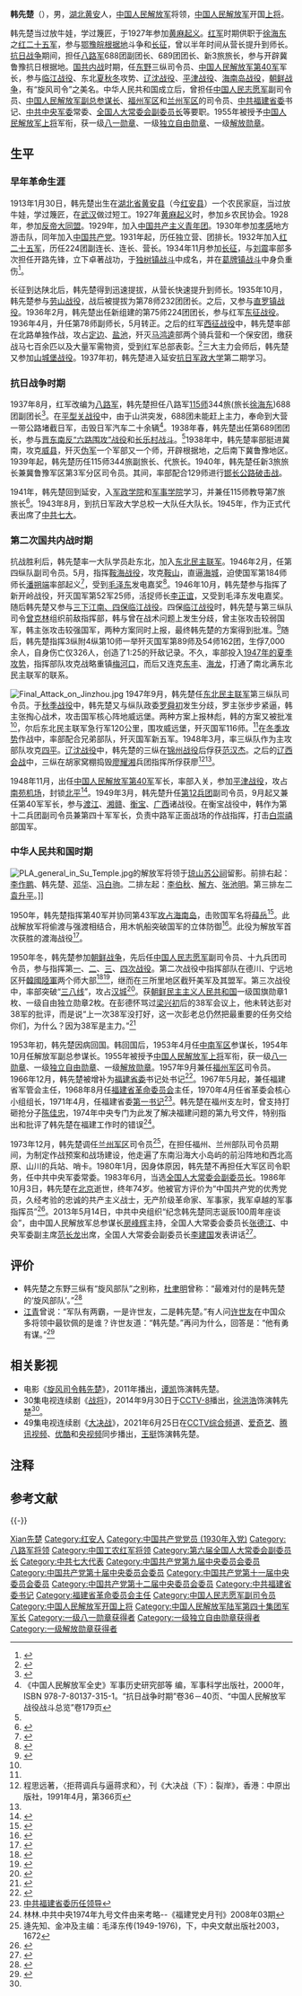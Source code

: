 {{Infobox military person
|前綴尊稱= 
|後綴尊稱= 
|圖像    = Hanxianchu.jpg
|圖像大小= 200px
|圖像說明= 韩先楚1955年授衔标准照
|姓名    = 韩先楚
|原名    = 
|字      = 
|号      = 
|nickname = 旋风司令
|性別    = 男
|籍貫    = 
|出生日期= {{birth date|1913|1|30}} 
|出生地點= {{ROC-1912}}[[湖北省|湖北省]][[黄安县|黄安县]]
|逝世日期= {{death date and age|1986|10|3|1913|1|30}}
|逝世地點= {{CHN}}[[北京市|北京市]]
|居處    = 
|政黨    = {{CPC}}
|commands = [[兰州军区|兰州军区]]<br>[[福州军区|福州军区]]<br>[[中国人民解放军第十九兵团|中国人民志愿军第十九兵团]]<br>[[中国人民解放军第四十军|中国人民解放军第四十军]]<br>[[东北民主联军|东北民主联军]][[中国人民解放军第四十军|第三纵队]]<br>抗日军政大学总校一大队<br>[[八路军|八路军]][[115师|115师]]教导第7旅<br>[[八路军|八路军]]115师新编第3旅<br>[[八路军|八路军]]115师344旅<br>[[八路军|八路军]]689团<br>红七十五师224团<br>[[红二十五军|红二十五军]]224团2营<br>[[红二十五军|红二十五军]]224团4连
|educate = [[中国人民抗日军政大学|中国人民抗日军政大学]]第二期
|配偶    = [[刘芷|刘芷]]<ref name="CCTV">{{cite web |url = http://www.chinanews.com/cul/2014/09-24/6626896.shtml |title = 电视剧《战将》央视首播 展开国上将韩先楚风采 |date = 2014-09-24 |accessdate = 2014-09-30 |publisher = 中国新闻网}}</ref>
|relatives    = 子：韩战平、韩峰、韩爱平、韩卫平<br />女：韩曦
|國籍    = {{PRC}}
|宗教信仰= 
|網站    = 
|簽名    = 
|腳註    =
|別名    = 
|rank    = [[File:General_collar_insignia_(PRC).jpg|30px]] [[中国人民解放军上将|上将]]（1955年）
|Allegiance    = {{CPC}}
|branch   = [[中国工农红军|中国工农红军]]<br>[[国民革命军|国民革命军]]<br>{{PLA}}<BR>{{PLA-Army}}
|serviceyears= 1930 - 1980
|階級    = 
|otherwork = 全国人民代表大会常务委员会副委员长
|unit      = [[中国人民解放军步兵|步兵]]
|戰爭    =[[第一次国共内战|第一次国共内战]]<br />  [[抗日战争|抗日战争]]<br /> [[第二次国共内战|第二次国共内战]]<br>[[朝鲜战争|朝鲜战争]]
|awards    = [[朝鲜民主主义人民共和国|朝鲜民主主义人民共和国]]一级国旗勋章1枚、一级自由独立勋章2枚<br />中华人民共和国一级[[八一勋章_(1955年)|八一勋章]]（1955年）<br />中华人民共和国一级[[独立自由勋章|独立自由勋章]]（1955年）<br />中华人民共和国一级[[解放勋章|解放勋章]]（1955年）<br />
|battles    = [[第一次国共内战|第一次国共内战]]<br>[[抗日战争|抗日战争]]<br>[[第二次国共内战|第二次国共内战]]<br>[[朝鲜战争|朝鲜战争]]
}}

'''韩先楚'''（{{bd|1913年|1月30日|1986年|10月3日|catIdx=Han韩先楚}}），男，[[湖北|湖北]][[红安|黄安]]人，[[中国人民解放军|中国人民解放军]]将领，[[中国人民解放军|中国人民解放军]]开国[[中国人民解放军上将|上将]]。 

韩先楚当过放牛娃，学过篾匠，于1927年参加[[黄麻起义|黄麻起义]]。[[中国工农红军|红军]]时期供职于[[徐海东|徐海东]]之[[红二十五军|红二十五军]]，参与[[鄂豫皖根据地|鄂豫皖根据地]]斗争和[[长征|长征]]，曾以半年时间从营长提升到师长。[[抗日战争|抗日战争]]期间，担任[[八路军|八路军]]688团副团长、689团团长、新3旅旅长，参与开辟冀鲁豫抗日根据地。[[国共内战|国共内战]]时期，任[[东北野战军|东野]]三纵司令员、[[中国人民解放军第40军|中国人民解放军第40军]]军长，参与[[临江战役|临江战役]]、东北[[东北1947年夏季战役|夏]][[东北1947年秋季战役|秋]][[东北1947年冬季战役|冬]]攻势、[[辽沈战役|辽沈战役]]、[[平津战役|平津战役]]、[[海南岛战役|海南岛战役]]，[[朝鲜战争|朝鲜战争]]，有“旋风司令”之美名。中华人民共和国成立后，曾担任[[中国人民志愿军|中国人民志愿军]]副司令员、[[中国人民解放军副总参谋长|中国人民解放军副总参谋长]]、[[福州军区|福州军区]]和[[兰州军区|兰州军区]]的司令员、[[中共福建省委|中共福建省委]]书记、[[中共中央军委|中共中央军委]]常委、[[全国人大常委会副委员长|全国人大常委会副委员长]]等要职。1955年被授予[[中国人民解放军|中国人民解放军]][[上将|上将]]军衔，获一级[[八一勋章_(1955年)|八一勋章]]、一级[[独立自由勋章|独立自由勋章]]、一级[[解放勋章|解放勋章]]。

== 生平 ==
=== 早年革命生涯 ===
{{See also|黄麻起义|红二十五军|长征}}

1913年1月30日{{efn|《中国人民解放军将帅名录》的说法为1913年2月}}，韩先楚出生在[[湖北省|湖北省]][[黄安县|黄安县]]（今[[红安县|红安县]]）一个农民家庭，当过放牛娃，学过篾匠，在[[武汉|武汉]]做过短工。1927年[[黄麻起义|黄麻起义]]时，参加乡农民协会。1928年，参加[[反帝大同盟|反帝大同盟]]。1929年，加入[[中国共产主义青年团|中国共产主义青年团]]。1930年参加[[孝感|孝感]]地方游击队，同年加入[[中国共产党|中国共产党]]。1931年起，历任独立营、团排长。1932年加入[[红二十五军|红二十五军]]，历任224团副连长、连长、营长。1934年11月参加[[长征|长征]]，与[[刘震|刘震]]率部多次担任开路先锋，立下卓著战功，于[[独树镇战斗|独树镇战斗]]中成名，并在[[葛牌镇战斗|葛牌镇战斗]]中身负重伤<ref>{{cite web |url = http://cpc.people.com.cn/GB/68742/70423/70424/6265578.html |author = 夏明星;高桃源 |date=2007-09-14 |title = 从篾匠到名将——上将韩先楚传奇 |publisher=中国共产党新闻网}}</ref>。

长征到达陕北后，韩先楚得到迅速提拔，从营长快速提升到师长{{efn|类似情况还有[[刘震|刘震]]}}。1935年10月，韩先楚参与[[劳山战役|劳山战役]]，战后被提拔为第78师232团团长。之后，又参与[[直罗镇战役|直罗镇战役]]。1936年2月，韩先楚出任新组建的第75师224团团长，参与红军[[东征战役|东征战役]]。1936年4月，升任第78师副师长，5月转正。之后的红军[[西征战役|西征战役]]中，韩先楚率部在北路单独作战，攻占[[定边|定边]]、[[盐池|盐池]]，歼灭[[马鸿逵|马鸿逵]]部两个骑兵营和一个保安团，缴获战马七百余匹以及大量军需物资，受到红军总部表彰。<ref name="欧阳青">{{cite book |author=[[欧阳青|欧阳青]] |title=大授衔：1955共和国将帅授衔档案|year=2011 |publisher=长城出版社 |location=北京市西城区甘家口三里河路40号 |pages=368-372页 |isbn=9787548300588 |language = zh-cn}}</ref>三大主力会师后，韩先楚又参加[[山城堡战役|山城堡战役]]。1937年初，韩先楚进入延安[[抗日军政大学|抗日军政大学]]第二期学习。

=== 抗日战争时期 ===
{{See also|平型关战役|冀鲁豫军区}}

1937年8月，红军改编为[[八路军|八路军]]，韩先楚担任八路军[[115师|115师]]344旅(旅长[[徐海东|徐海东]])688团副团长<ref>{{cite book | language = zh-hans | author = 军事科学院军事图书馆 | coauthors =  | title = 中国人民解放军全史（中国人民解放军组织沿革和各级领导成员名录） | url =  | date = 2000 | location = 北京 | publisher = 军事科学出版社 | id = 第十卷（下） | isbn = 7801373154 | pages = 298}}</ref>。在[[平型关战役|平型关战役]]中，由于山洪突发，688团未能赶上主力，奉命到大营一带公路堵截日军，击毁日军汽车二十余辆<ref>《中国人民解放军全史》军事历史研究部等 编，军事科学出版社，2000年，ISBN 978-7-80137-315-1。“抗日战争时期”卷36－40页、“中国人民解放军战役战斗总览”卷179页</ref>。1938年春，韩先楚出任第689团团长，参与[[晋东南1938年战役|晋东南反“六路围攻”战役]]和[[长乐村战斗|长乐村战斗]]。<ref name="欧阳青" />1938年中，韩先楚率部挺进冀南，攻克[[威县|威县]]，歼灭[[伪军|伪军]]一个军部又一个师，开辟根据地，之后南下冀鲁豫地区。1939年起，韩先楚历任115师344旅副旅长、代旅长。1940年，韩先楚任新3旅旅长兼冀鲁豫军区第3军分区司令员。其间，率部配合129师进行[[邯长公路破击战|邯长公路破击战]]。

1941年，韩先楚回到延安，入[[军政学院|军政学院]]和[[军事学院|军事学院]]学习，并兼任115师教导第7旅旅长<ref>{{cite book|author=《中国人民解放军军史》编写组|title=中国人民解放军军史：第二卷|year=2010|publisher=军事科学出版社|pages=241|isbn=978-7-80237-381-5}}</ref>。1943年8月，到抗日军政大学总校一大队任大队长。1945年，作为正式代表出席了[[中共七大|中共七大]]。

=== 第二次国共内战时期 ===
{{See also|临江战役|辽沈战役|平津战役}}

抗战胜利后，韩先楚率一大队学员赴东北，加入[[东北民主联军|东北民主联军]]。1946年2月，任第四纵队副司令员。5月，指挥[[鞍海战役|鞍海战役]]，攻克[[鞍山|鞍山]]，直逼[[海城市|海城]]，迫使国军第184师师长[[潘朔端|潘朔端]]率部起义<ref>{{cite news|title=新开岭战役：全歼国军“千里驹” 东北战场开纪录|url=http://china.haiwainet.cn/n/2014/0627/c345646-20793736.html|accessdate=2014-07-12|newspaper=海外网|date=2014-06-27}}</ref>，受到[[毛泽东|毛泽东]]发电嘉奖<ref>{{cite web |url = http://news.ifeng.com/a/20140629/40940863_0.shtml|title=哪位开国上将1946年连续获得毛泽东亲笔嘉奖打得好？|accessdate=2014年6月29日|work=[[贾晓明|贾晓明]]|publisher=凤凰网（来源：人民政协报）|language= zh-hans}}</ref>。1946年10月，韩先楚参与指挥了新开岭战役，歼灭国军第52军25师，活捉师长[[李正谊|李正谊]]，又受到毛泽东发电嘉奖。随后韩先楚又参与[[临江战役|三下江南、四保临江战役]]。四保[[临江战役|临江战役]]时，韩先楚与第三纵队司令[[曾克林|曾克林]]组织前敌指挥部，韩与曾在战术问题上发生分歧，曾主张攻击较弱国军，韩主张攻击较强国军，两种方案同时上报，最终韩先楚的方案得到批准。<ref name="张正隆">{{cite book |author=[[张正隆|张正隆]] |title=一将难求——四野名将录|url=https://archive.org/details/yijiangnanqiusiy0001zhan |year=2011年 |publisher=白山出版社 |location=沈阳市沈河区二纬路23号 |pages=[https://archive.org/details/yijiangnanqiusiy0001zhan/page/181 181]-249|isbn=9787806878989 |language = zh-cn}}</ref>随后，韩先楚指挥3纵附4纵第10师一举歼灭国军第89师及54师162团，生俘7,000余人，自身伤亡仅326人，创造了1:25的歼敌记录。不久，率部投入[[东北1947年夏季战役|1947年的夏季攻势]]，指挥部队攻克战略重镇[[梅河口|梅河口]]，而后又连克[[东丰|东丰]]、[[海龙|海龙]]，打通了南北满东北民主联军的联系。

[[File:Final_Attack_on_Jinzhou.jpg|thumb]]
1947年9月，韩先楚任[[东北民主联军|东北民主联军]]第三纵队司令员。于[[东北1947年秋季战役|秋季战役]]中，韩先楚又与纵队政委[[罗舜初|罗舜初]]发生分歧，罗主张步步紧逼，韩主张掏心战术，攻击国军核心阵地威远堡。两种方案上报林彪，韩的方案又被批准<ref name="张正隆" />，尔后东北民主联军急行军120公里，围攻威远堡，歼灭国军116师。<ref name="欧阳青" />在[[东北1947年冬季战役|冬季攻势]]作战中，率部配合兄弟部队，歼灭国军新五军。1948年3月，率三纵队作为主攻部队攻克[[四平|四平]]。[[辽沈战役|辽沈战役]]中，韩先楚的三纵在[[锦州战役|锦州战役]]后俘获[[范汉杰|范汉杰]]。之后的[[辽西会战|辽西会战]]中，三纵在胡家窝棚捣毁[[廖耀湘|廖耀湘]]兵团指挥所俘获廖<ref>程思远著，〈拒蒋调兵与逼蒋求和〉，刊《大决战（下）：裂岸》，香港：中原出版社，1991年4月，第366页</ref><ref name="张正隆" />。

1948年11月，出任[[中国人民解放军第40军|中国人民解放军第40军]]军长，率部入关，参加[[平津战役|平津战役]]，攻占[[南苑机场|南苑机场]]，封锁[[北平|北平]]<ref>{{cite book |author=[[张明金|张明金]]、[[赵功德|赵功德]]|title=《中国人民解放军历史上的70个军》|year=2006年 |publisher=解放军文艺出版社|location=北京市西城区地安门西大街40号|pages=350页 |isbn=9787503319402 |language = zh-cn}}</ref>。1949年3月，韩先楚升任[[中国人民解放军第12兵团|第12兵团]]副司令员，9月起又兼任第40军军长，参与[[渡江战役|渡江]]、[[湘赣战役|湘赣]]、[[衡宝战役|衡宝]]、[[广西战役|广西]]诸战役。在衡宝战役中，韩作为第十二兵团副司令员兼第四十军军长，负责中路军正面战场的作战指挥，打击[[白崇禧|白崇禧]]部国军。

=== 中华人民共和国时期 ===
{{See also|海南岛战役|朝鲜战争}}
[[File:PLA_general_in_Su_Temple.jpg|thumb]]的解放军将领于[[琼山|琼山]][[苏公祠|苏公祠]]留影。前排右起：[[李作鹏|李作鹏]]、韩先楚、[[邓华|邓华]]、[[冯白驹|冯白驹]]。二排左起：[[李伯秋|李伯秋]]、[[解方|解方]]、[[张池明|张池明]]。第三排左二[[袁升平|袁升平]]。]]

1950年，韩先楚指挥第40军并协同第43军[[海南島戰役|攻占海南岛]]，击败国军名将[[薛岳|薛岳]]<ref>{{cite web |url = http://military.china.com/zh_cn/critical3/27/20041010/11907745.html |title = 没有他，中国将有两个“台湾” |date = 2004-10-10 |publisher = 中华网 |deadurl = yes |archiveurl = https://web.archive.org/web/20150214071947/http://military.china.com/zh_cn/critical3/27/20041010/11907745.html |archivedate = 2015-02-14 }}</ref>。此战解放军将偷渡与强渡相结合，用木帆船突破国军的立体防御<ref>{{cite news |author=彭青林 |title = 从解放战争到抗美援朝:毛主席选择邓华"放心" |url = http://www.chinanews.com/cul/2010/10-18/2594064.shtml |accessdate=2011-08-07 |newspaper=海南日报 |date=2010年10月18日}}</ref>。此役为解放军首次获胜的渡海战役<ref>{{cite book |language = zh-hans |author=罗印文 |title=邓华将军传|year=1995年 |publisher=中共中央党校出版社 |location= |isbn = 9787503512254 |pages=184-186}}</ref>。

1950年冬，韩先楚参加[[朝鲜战争|朝鲜战争]]，先后任[[中国人民志愿军|中国人民志愿军]]副司令员、十九兵团司令员，参与指挥第[[抗美援朝第一次战役|一]]、[[抗美援朝第二次战役|二]]、[[抗美援朝第三次战役|三]]、[[抗美援朝第四次战役|四次战役]]。第二次战役中指挥部队在德川、宁远地区歼[[韓國陸軍|韓國陸軍]]两个师大部<ref>{{Citation| last = 中國人民解放軍軍事科學院 | volume = 第二卷| year = 2000| title = 抗美援朝戰爭史 |publisher = 中國人民解放軍軍事科學院出版社| location = 北京 |isbn = 0-7864-1980-6|pages=92}}</ref><ref>{{Citation |last = Appleman |first = Roy |coauthors = |year = 1989 |title = Disaster in Korea: The Chinese Confront MacArthur |publisher = Texas A and M University Military History Series, 11 |location = College Station, TX| isbn = 9781603441285 |pages=83}}</ref>，继而在三所里地区截歼美军及其盟军。第三次战役中，率部突破“[[三八线|三八线]]”，攻占[[汉城|汉城]]<ref>{{cite |last = Zhang |first = Shu Guang |year = 1995 |title = Mao's Military Romanticism: China and the Korean War, 1950–1953 |publisher = University Press of Kansas |location = Lawrence, Kansas |isbn = 0-7006-0723-4 |pages=131}}</ref>。获[[朝鲜民主主义人民共和国|朝鲜民主主义人民共和国]]一级国旗勋章1枚、一级自由独立勋章2枚。在彭德怀骂过[[梁兴初|梁兴初]]后的38军会议上，他未转达彭对38军的批评，而是说“上一次38军没打好，这一次彭老总仍然把最重要的任务交给你们，为什么？因为38军是主力。”<ref>{{cite book |author=[[张正隆|张正隆]] |title=《战将 韩先楚传》|year=2000年 |publisher=解放军出版社|location=北京市西城区地安门西大街40号|pages=159页 |isbn=9787506538718|language = zh-cn}}</ref>

1953年初，韩先楚因病回国。韩回国后，1953年4月任[[第四野战军|中南军区]]参谋长，1954年10月任解放军副总参谋长。1955年被授予[[中国人民解放军|中国人民解放军]][[上将|上将]]军衔，获一级[[八一勋章_(1955年)|八一勋章]]、一级[[独立自由勋章|独立自由勋章]]、一级[[解放勋章|解放勋章]]。1957年9月兼任[[福州军区|福州军区]]司令员。1966年12月，韩先楚被增补为[[福建省委|福建省委]]书记处书记<ref>{{cite web|url=http://news.ifeng.com/history/zhongguoxiandaishi/detail_2013_05/21/25532975_0.shtml|title=1985年退休后韩先楚自问：如能授衔 我现在该是什么|author=张正隆|date=2013-05-21|publisher=凤凰网}}</ref>。1967年5月起，兼任福建省军管会主任，1968年8月任[[福建省革命委员会|福建省革命委员会]]主任，1970年4月任省革委会核心小组组长，1971年4月，任福建省委[[第一书记|第一书记]]<ref>[http://blog.sina.com.cn/s/blog_8c916de60100wfkx.html 中共福建省委历任领导]</ref>。韩先楚在福州支左时，曾支持打砸抢分子[[陈佳忠|陈佳忠]]，1974年中央专门为此发了解决福建问题的第九号文件，特别指出和批评了韩先楚在福建工作时的错误<ref>林林.中共中央1974年九号文件由来考略--《福建党史月刊》2008年03期</ref>。

1973年12月，韩先楚调任[[兰州军区|兰州军区]]司令员<ref>逄先知、金冲及主编：毛泽东传(1949-1976)，下，中央文献出版社2003，1672</ref>，在担任福州、兰州部队司令员期间，为制定作战预案和战场建设，他走遍了东南沿海大小岛屿的前沿阵地和西北高原、山川的兵站、哨卡。1980年1月，因身体原因，韩先楚不再担任大军区司令职务，任中共中央军委常委。1983年6月，当选[[全国人大常委会副委员长|全国人大常委会副委员长]]。1986年10月3日，韩先楚在[[北京|北京]]逝世，终年74岁。他被官方评价为“中国共产党的优秀党员，久经考验的忠诚的共产主义战士，无产阶级革命家、军事家，我军卓越的军事指挥员”<ref>{{cite news |author=[[李建国_(1946年)|李建国]] |title=在纪念韩先楚同志诞辰100周年座谈会上的讲话 |url = http://theory.people.com.cn/n/2013/0515/c49150-21485955.html |accessdate=2013-05-15 |newspaper = 人民网}}</ref>。2013年5月14日，中共中央组织“纪念韩先楚同志诞辰100周年座谈会”，由中国人民解放军总参谋长[[房峰辉|房峰辉]]主持，全国人大常委会委员长[[张德江|张德江]]、中央军委副主席[[范长龙|范长龙]]出席，全国人大常委会副委员长[[李建国_(1946年)|李建国]]发表讲话<ref>{{cite news |author=[[人民日报|人民日报]] |title=纪念韩先楚同志诞辰100周年座谈会在京召开 |url = http://dangshi.people.com.cn/n/2013/0515/c85037-21486128.html |accessdate=2013-05-15 |newspaper = 人民网}}</ref>。

== 评价 ==
* 韩先楚之东野三纵有“旋风部队”之别称，[[杜聿明|杜聿明]]曾称：“最难对付的是韩先楚的‘旋风部队’。”<ref>{{cite news|author=继锋 |title = “旋风部队”写传奇 |date=2014-08-12|url=http://www.81.cn/jfjbmap/content/2014-08/12/content_84474.htm|publisher=解放军报}}</ref>
* [[江青|江青]]曾说：“军队有两霸，一是许世友，二是韩先楚。”有人问[[许世友|许世友]]在中国众多将领中最钦佩的是谁？许世友道：“韩先楚。”再问为什么，回答是：“他有勇有谋。”<ref>{{cite web |title =“胆大包天”韩先楚：东北战场上“旋风司令” |url = http://www.huaxia.com/zhwh/whrw/2013/08/3504279.html |date = 2013-08-29 |publisher = 华夏经纬网 }}</ref>

== 相关影视 ==
* 电影《[[旋风司令韩先楚|旋风司令韩先楚]]》，2011年播出，[[谭凯|谭凯]]饰演韩先楚。
* 30集电视连续剧《[[战将|战将]]》，2014年9月30日于[[CCTV-8|CCTV-8]]播出，[[徐洪浩|徐洪浩]]饰演韩先楚<ref name="CCTV" />。
*49集电视连续剧《[[大决战_(电视剧)|大决战]]》，2021年6月25日在[[中国中央电视台综合频道|CCTV综合频道]]、[[爱奇艺|爱奇艺]]、[[腾讯视频|腾讯视频]]、[[优酷|优酷]]和[[央视频|央视频]]同步播出，[[王挺|王挺]]饰演韩先楚。

== 注释 ==
{{notelist|iger=|2}}

== 参考文献 ==
{{Reflist|2}}

{{-}}
{{start box}}
{{s-ppo|cpc}}
{{s-before|[[叶飞|叶飞]]|（至1967年5月）}}
{{s-title|[[中国共产党福建省委员会|中国共产党福建省委员会]][[省委书记|书记]]|1971年－1974年}}
{{s-after|[[廖志高|廖志高]]}}
{{s-gov|prc}}
{{s-before|[[魏金水|魏金水]]|[[福建省人民委员会|福建省人民委员会]]省长}}
{{s-title|[[福建省革命委员会|福建省革命委员会]]主任|1968年8月－1973年12月}}
{{s-after|[[廖志高|廖志高]]}}
{{s-mil|pla}}
{{s-before|[[叶飞|叶飞]]}}
{{s-title|[[中国人民解放军福州军区|中国人民解放军福州军区]]司令员|1957年10月－1973年12月}}
{{s-after|[[皮定均|皮定均]]}}
{{s-before|[[皮定均|皮定均]]}}
{{s-title|[[中国人民解放军兰州军区|中国人民解放军兰州军区]]司令员|1973年12月－1980年1月}}
{{s-after|[[杜义德|杜义德]]}}
{{end box}}

{{全国人大常委会副委员长}}
{{中华人民共和国福建省正职领导人|nocat}}
{{福建行政长官}}
{{中国人民解放军开国上将}}

{{Authority control}}
{{DEFAULTSORT:Han韩先楚}}
[[Category:韩姓|Xian先楚]]
[[Category:红安人|Category:红安人]]
[[Category:中国共产党党员_(1930年入党)|Category:中国共产党党员 (1930年入党)]]
[[Category:八路军将领|Category:八路军将领]]
[[Category:中国工农红军将领|Category:中国工农红军将领]]
[[Category:第六届全国人大常委会副委员长|Category:第六届全国人大常委会副委员长]]
[[Category:中共七大代表|Category:中共七大代表]]
[[Category:中国共产党第九届中央委员会委员|Category:中国共产党第九届中央委员会委员]]
[[Category:中国共产党第十届中央委员会委员|Category:中国共产党第十届中央委员会委员]]
[[Category:中国共产党第十一届中央委员会委员|Category:中国共产党第十一届中央委员会委员]]
[[Category:中国共产党第十二届中央委员会委员|Category:中国共产党第十二届中央委员会委员]]
[[Category:中共福建省委书记|Category:中共福建省委书记]]
[[Category:福建省革命委员会主任|Category:福建省革命委员会主任]]
[[Category:中国人民志愿军副司令员|Category:中国人民志愿军副司令员]]
[[Category:中国人民解放军开国上将|Category:中国人民解放军开国上将]]
[[Category:中国人民解放军陆军第四十集团军军长|Category:中国人民解放军陆军第四十集团军军长]]
[[Category:一级八一勋章获得者|Category:一级八一勋章获得者]]
[[Category:一级独立自由勋章获得者|Category:一级独立自由勋章获得者]]
[[Category:一级解放勋章获得者|Category:一级解放勋章获得者]]